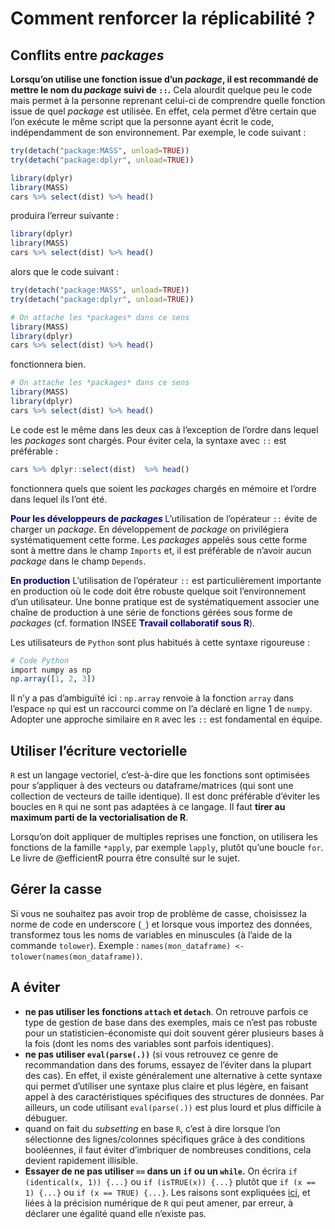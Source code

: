 # Comment renforcer la réplicabilité ? {#reproducibility}

## Conflits entre *packages*

**Lorsqu'on utilise une fonction issue d'un *package*, il est recommandé de mettre le nom du *package* suivi de `::`.** Cela alourdit quelque peu le code mais permet à la personne reprenant celui-ci de comprendre quelle fonction issue de quel *package* est utilisée. En effet, cela permet d'être certain que l'on exécute le même script que la personne ayant écrit le code, indépendamment de son environnement. Par exemple, le code suivant :

```r
try(detach("package:MASS", unload=TRUE))
try(detach("package:dplyr", unload=TRUE))
```

<!----<div class="fold o">---->
```r
library(dplyr)
library(MASS)
cars %>% select(dist) %>% head()
```
<!----</div>----->
produira l'erreur suivante :
<!----<div class="fold o">------>
```r
library(dplyr)
library(MASS)
cars %>% select(dist) %>% head()
```
<!----</div>----->

alors que le code suivant :

```r
try(detach("package:MASS", unload=TRUE))
try(detach("package:dplyr", unload=TRUE))
```

<!-----<div class="fold o">----->
```r
# On attache les *packages* dans ce sens
library(MASS)
library(dplyr)
cars %>% select(dist) %>% head()
```
<!----</div>---->
fonctionnera bien. 
<!----<div class="fold o">---->
```r
# On attache les *packages* dans ce sens
library(MASS)
library(dplyr)
cars %>% select(dist) %>% head()
```
<!---</div>----->

Le code est le même dans les deux cas à l'exception de l'ordre dans lequel les *packages* sont chargés. Pour éviter cela, la syntaxe avec `::` est préférable :
<!----<div class="fold o">----->
```r
cars %>% dplyr::select(dist)  %>% head()
```
<!---</div>---->
fonctionnera quels que soient les *packages* chargés en mémoire et l'ordre dans lequel ils l'ont été.

<span style="color:DarkBlue">**Pour les développeurs de *packages* **</span>  L'utilisation de l'opérateur `::` évite de charger un *package*. En développement de *package* on privilégiera systématiquement cette forme. Les *packages* appelés sous cette forme sont à mettre dans le champ `Imports` et, il est préférable de n'avoir aucun *package* dans le champ `Depends`.

<span style="color:DarkBlue">**En production**</span> L'utilisation de l'opérateur `::` est particulièrement importante en production où le code doit être robuste quelque soit l'environnement d'un utilisateur. Une bonne pratique est de systématiquement associer une chaîne de production à une série de fonctions gérées sous forme de *packages* (cf. formation INSEE <span style="color:DarkBlue">**Travail collaboratif sous R**</span>).

Les utilisateurs de `Python` sont plus habitués à cette syntaxe rigoureuse :

```r
# Code Python
import numpy as np
np.array([1, 2, 3])
```
Il n'y a pas d'ambiguïté ici : `np.array` renvoie à la fonction `array` dans l'espace `np` qui est un raccourci comme on l'a déclaré en ligne 1 de `numpy`. Adopter une approche similaire en `R` avec les `::` est fondamental en équipe. 

## Utiliser l'écriture vectorielle

`R` est un langage vectoriel, c'est-à-dire que les fonctions sont optimisées pour s'appliquer à des vecteurs ou dataframe/matrices (qui sont une collection de vecteurs de taille identique). Il est donc préférable d'éviter les boucles en `R` qui ne sont pas adaptées à ce langage. Il faut **tirer au maximum parti de la vectorialisation de R**.

Lorsqu'on doit appliquer de multiples reprises une fonction, on utilisera les fonctions de la famille `*apply`, par exemple `lapply`, plutôt qu'une boucle `for`. Le livre de @efficientR pourra être consulté sur le sujet. 


## Gérer la casse

Si vous ne souhaitez pas avoir trop de problème de casse, choisissez la norme de code en underscore (`_`) et lorsque vous importez des données, transformez tous les noms de variables en minuscules (à l'aide de la commande `tolower`). Exemple : `names(mon_dataframe) <- tolower(names(mon_dataframe))`.

## A éviter

* **ne pas utiliser les fonctions `attach` et `detach`**. On retrouve parfois ce type de gestion de base dans des exemples, mais ce n'est pas robuste pour un statisticien-économiste qui doit souvent gérer plusieurs bases à la fois (dont les noms des variables sont parfois identiques).
* **ne pas utiliser `eval(parse(.))`** (si vous retrouvez ce genre de recommandation dans des forums, essayez de l'éviter dans la plupart des cas). En effet, il existe généralement une alternative à cette syntaxe qui permet d'utiliser une syntaxe plus claire et plus légère, en faisant appel à des caractéristiques spécifiques des structures de données. Par ailleurs, un code utilisant `eval(parse(.))` est plus lourd et plus difficile à débuguer.
* quand on fait du *subsetting* en base `R`, c'est à dire lorsque l'on sélectionne des lignes/colonnes spécifiques grâce à des conditions booléennes, il faut éviter d'imbriquer de nombreuses conditions, cela devient rapidement illisible.
* **Essayer de ne pas utiliser `==` dans un `if` ou un `while`.**  On écrira `if (identical(x, 1)) {...}` ou `if (isTRUE(x)) {...}` plutôt que `if (x == 1) {...}` ou `if (x == TRUE) {...}`. Les raisons sont expliquées [ici](https://www.rdocumentation.org/packages/base/versions/3.6.2/topics/identical), et liées à la précision numérique de `R` qui peut amener, par erreur, à déclarer une égalité quand elle n'existe pas.
